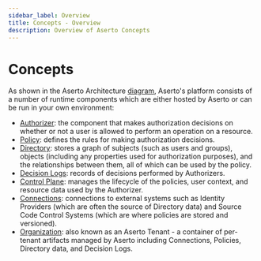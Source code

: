 ```yaml
---
sidebar_label: Overview
title: Concepts - Overview
description: Overview of Aserto Concepts
---
```


# Concepts

As shown in the Aserto Architecture [diagram](../architecture), Aserto's platform consists of a number of runtime components which are either hosted by Aserto or can be run in your own environment:

* [Authorizer](authorizer): the component that makes authorization decisions on whether or not a user is allowed to perform an operation on a resource.
* [Policy](policy): defines the rules for making authorization decisions.
* [Directory](directory): stores a graph of subjects (such as users and groups), objects (including any properties used for authorization purposes), and the relationships between them, all of which can be used by the policy.
* [Decision Logs](decision-logs): records of decisions performed by Authorizers.
* [Control Plane](control-plane): manages the lifecycle of the policies, user context, and resource data used by the Authorizer.
* [Connections](connections): connections to external systems such as Identity Providers (which are often the source of Directory data) and Source Code Control Systems (which are where policies are stored and versioned).
* [Organization](organization): also known as an Aserto Tenant - a container of per-tenant artifacts managed by Aserto including Connections, Policies, Directory data, and Decision Logs.
